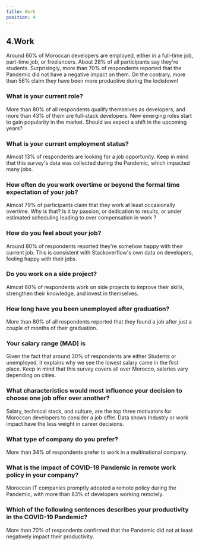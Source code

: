 ```yaml
---
title: Work
position: 4
---
```


## 4.Work

Around 60% of Moroccan developers are employed, either in a full-time job, part-time job, or freelancers. About 28% of all participants say they're students.
Surprisingly, more than 70% of respondents reported that the Pandemic did not have a negative impact on them. On the contrary, more than 56% claim they have been more productive during the lockdown!

### What is your current role?

More than 80% of all respondents qualify themselves as developers, and more than 43% of them are full-stack developers. New emerging roles start to gain popularity in the market. Should we expect a shift in the upcoming years?

<Chart id="profile-q-3" title={false} />

### What is your current employment status?

Almost 13% of respondents are looking for a job opportunity. Keep in mind that this survey's data was collected during the Pandemic, which impacted many jobs.

<Chart id="work-q-0" title={false} />

### How often do you work overtime or beyond the formal time expectation of your job?

Almost 79% of participants claim that they work at least occasionally overtime. Why is that? Is it by passion, or dedication to results, or under estimated scheduling leading to over compensation in work ?

<Chart id="work-q-1" title={false} />

### How do you feel about your job?

Around 80% of respondents reported they're somehow happy with their current job. This is consistent with Stackoverflow's own data on developers, feeling happy with their jobs.

<Chart id="work-q-2" title={false} />

### Do you work on a side project?

Almost 60% of respondents work on side projects to improve their skills, strengthen their knowledge, and invest in themselves.

<Chart id="work-q-3" title={false} />

### How long have you been unemployed after graduation?

More than 80% of all respondents reported that they found a job after just a couple of months of their graduation.

<Chart id="work-q-4" title={false} />

### Your salary range (MAD) is

Given the fact that around 30% of respondents are either Students or unemployed, it explains why we see the lowest salary came in the first place. Keep in mind that this survey covers all over Morocco, salaries vary depending on cities.

<Tabs>
  <TabItem title="All">
    <Chart id="work-q-5" sort={false} title={false} />
  </TabItem>
  <TabItem title="Bac+5 ">
    <Chart
      id="work-q-5"
      title={false}
      sort={false}
      groupBy="profile-q-5"
      condition={[
        {
          question_id: "profile-q-4",
          values: ["3"],
        },
      ]}
    />
  </TabItem>
  <TabItem title="Bac +2">
    <Chart
      id="work-q-5"
      title={false}
      sort={false}
      groupBy="profile-q-5"
      condition={[
        {
          question_id: "profile-q-4",
          values: ["1"],
        },
      ]}
    />
  </TabItem>
</Tabs>

### What characteristics would most influence your decision to choose one job offer over another?

Salary, technical stack, and culture, are the top three motivators for Moroccan developers to consider a job offer. Data shows Industry or work impact have the less weight in career decisions.

<Chart id="work-q-6" title={false} />

### What type of company do you prefer?

More than 34% of respondents prefer to work in a multinational company.

<Chart id="work-q-7" title={false} />

### What is the impact of COVID-19 Pandemic in remote work policy in your company?

Moroccan IT companies promptly adopted a remote policy during the Pandemic, with more than 83% of developers working remotely.

<Chart id="work-q-8" title={false} />

### Which of the following sentences describes your productivity in the COVID-19 Pandemic?

More than 70% of respondents confirmed that the Pandemic did not at least negatively impact their productivity.

<Chart id="work-q-9" title={false} />
